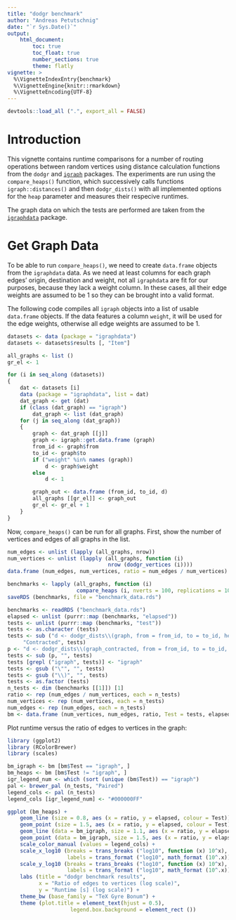 ```yaml
---
title: "dodgr benchmark"
author: "Andreas Petutschnig"
date: "`r Sys.Date()`"
output: 
    html_document:
        toc: true
        toc_float: true
        number_sections: true
        theme: flatly
vignette: >
  %\VignetteIndexEntry{benchmark}
  %\VignetteEngine{knitr::rmarkdown}
  %\VignetteEncoding{UTF-8}
---
```


```r
devtools::load_all (".", export_all = FALSE)
```

# Introduction

This vignette contains runtime comparisons for a number of routing
operations between random vertices using distance calculation functions from the
`dodgr` and [`igraph`](https://cran.r-project.org/package=igraph) packages. The
experiments are run using the `compare_heaps()` function, which successively
calls functions `igraph::distances()` and then `dodgr_dists()` with all
implemented options for the `heap` parameter and measures their respecive
runtimes.

The graph data on which the tests are performed are taken from the
[`igraphdata`](https://cran.r-project.org/package=igraphdata) package.

# Get Graph Data

To be able to run `compare_heaps()`, we need to create `data.frame` objects from
the `igraphdata` data. As we need at least columns for each graph edges' origin,
destination and weight, not all `igraphdata` are fit for our purposes, because
they lack a weight column. In these cases, all their edge weights are assumed to
be 1 so they can be brought into a valid format.

The following code compiles all `igraph` objects into a list of usable
`data.frame` objects. If the data features a column `weight`, it will be used
for the edge weights, otherwise all edge weights are assumed to be 1.

```r
datasets <- data (package = "igraphdata")
datasets <- datasets$results [, "Item"]

all_graphs <- list ()
gr_el <- 1

for (i in seq_along (datasets))
{
    dat <- datasets [i]
    data (package = "igraphdata", list = dat)
    dat_graph <- get (dat)
    if (class (dat_graph) == "igraph")
        dat_graph <- list (dat_graph)
    for (j in seq_along (dat_graph))
    {
        graph <- dat_graph [[j]]
        graph <- igraph::get.data.frame (graph)
        from_id <- graph$from
        to_id <- graph$to
        if ("weight" %in% names (graph))
            d <- graph$weight
        else
            d <- 1

        graph_out <- data.frame (from_id, to_id, d)
        all_graphs [[gr_el]] <- graph_out
        gr_el <- gr_el + 1
    }
}
```

Now, `compare_heaps()` can be run for all graphs. First, show the number of
vertices and edges of all graphs in the list.

```r
num_edges <- unlist (lapply (all_graphs, nrow))
num_vertices <- unlist (lapply (all_graphs, function (i)
                                nrow (dodgr_vertices (i))))
data.frame (num_edges, num_vertices, ratio = num_edges / num_vertices)
```

```r
benchmarks <- lapply (all_graphs, function (i)
                      compare_heaps (i, nverts = 100, replications = 10))
saveRDS (benchmarks, file = "benchmark_data.rds")
```

```r
benchmarks <- readRDS ("benchmark_data.rds")
elapsed <- unlist (purrr::map (benchmarks, "elapsed"))
tests <- unlist (purrr::map (benchmarks, "test"))
tests <- as.character (tests)
tests <- sub ("d <- dodgr_dists\\(graph, from = from_id, to = to_id, heap =",
     "Contracted", tests)
p <- "d <- dodgr_dists\\(graph_contracted, from = from_id, to = to_id, heap = "
tests <- sub (p, "", tests)
tests [grepl ("igraph", tests)] <- "igraph"
tests <- gsub ("\"", "", tests)
tests <- gsub ("\\)", "", tests)
tests <- as.factor (tests)
n_tests <- dim (benchmarks [[1]]) [1]
ratio <- rep (num_edges / num_vertices, each = n_tests)
num_vertices <- rep (num_vertices, each = n_tests)
num_edges <- rep (num_edges, each = n_tests)
bm <- data.frame (num_vertices, num_edges, ratio, Test = tests, elapsed)
```

Plot runtime versus the ratio of edges to vertices in the graph:

```r
library (ggplot2)
library (RColorBrewer)
library (scales)

bm_igraph <- bm [bm$Test == "igraph", ]
bm_heaps <- bm [bm$Test != "igraph", ]
igr_legend_num <- which (sort (unique (bm$Test)) == "igraph")
pal <- brewer_pal (n_tests, "Paired")
legend_cols <- pal (n_tests)
legend_cols [igr_legend_num] <- "#000000FF"

ggplot (bm_heaps) +
    geom_line (size = 0.8, aes (x = ratio, y = elapsed, colour = Test)) +
    geom_point (size = 1.5, aes (x = ratio, y = elapsed, colour = Test)) +
    geom_line (data = bm_igraph, size = 1.1, aes (x = ratio, y = elapsed, colour = "igraph")) +
    geom_point (data = bm_igraph, size = 1.5, aes (x = ratio, y = elapsed, colour = "igraph")) +
    scale_color_manual (values = legend_cols) +
    scale_x_log10 (breaks = trans_breaks ("log10", function (x) 10^x),
                   labels = trans_format ("log10", math_format (10^.x))) +
    scale_y_log10 (breaks = trans_breaks ("log10", function (x) 10^x),
                   labels = trans_format ("log10", math_format (10^.x))) +
    labs (title = "dodgr benchmark results",
          x = "Ratio of edges to vertices (log scale)",
          y = "Runtime [s] (log scale)") +
    theme_bw (base_family = "TeX Gyre Bonum") +
    theme (plot.title = element_text(hjust = 0.5),
                    legend.box.background = element_rect ())
```
